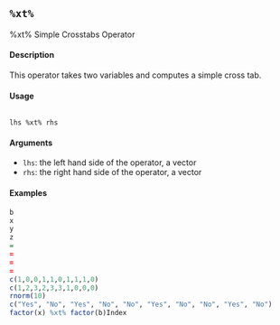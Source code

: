 ## ``%xt%``
%xt%
Simple Crosstabs Operator

#### Description

This operator takes two variables and computes a simple cross tab.

#### Usage
<pre><code>
lhs %xt% rhs
</code></pre>

#### Arguments
* ``lhs``: the left hand side of the operator, a vector
* ``rhs``: the right hand side of the operator, a vector

#### Examples
```r
b
x
y
z
=
=
=
=
c(1,0,0,1,1,0,1,1,1,0)
c(1,2,3,2,3,3,1,0,0,0)
rnorm(10)
c("Yes", "No", "Yes", "No", "No", "Yes", "No", "No", "Yes", "No")
factor(x) %xt% factor(b)Index
```
